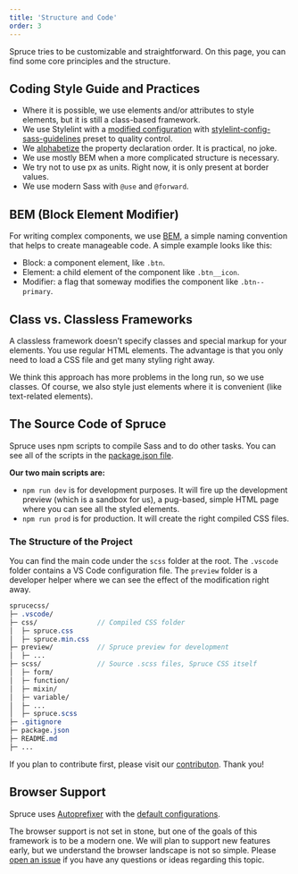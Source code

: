 ```yaml
---
title: 'Structure and Code'
order: 3
---
```


<p class="lead">Spruce tries to be customizable and straightforward. On this page, you can find some core principles and the structure.</p>

## Coding Style Guide and Practices

- Where it is possible, we use elements and/or attributes to style elements, but it is still a class-based framework.
- We use Stylelint with a [modified configuration](https://github.com/conedevelopment/sprucecss/blob/main/.stylelintrc.json) with [stylelint-config-sass-guidelines](https://www.npmjs.com/package/stylelint-config-sass-guidelines) preset to quality control.
- We [alphabetize](https://jerrylowm.medium.com/alphabetize-your-css-properties-for-crying-out-loud-780eb1852153) the property declaration order. It is practical, no joke.
- We use mostly BEM when a more complicated structure is necessary.
- We try not to use px as units. Right now, it is only present at border values.
- We use modern Sass with `@use` and `@forward`.

## BEM (Block Element Modifier)

For writing complex components, we use [BEM](http://getbem.com/naming/), a simple naming convention that helps to create manageable code. A simple example looks like this:

- Block: a component element, like `.btn`.
- Element: a child element of the component like `.btn__icon`.
- Modifier: a flag that someway modifies the component like `.btn--primary`.

## Class vs. Classless Frameworks

A classless framework doesn’t specify classes and special markup for your elements. You use regular HTML elements. The advantage is that you only need to load a CSS file and get many styling right away.

We think this approach has more problems in the long run, so we use classes. Of course, we also style just elements where it is convenient (like text-related elements).

## The Source Code of Spruce

Spruce uses npm scripts to compile Sass and to do other tasks. You can see all of the scripts in the [package.json file](https://github.com/conedevelopment/sprucecss/blob/main/package.json).

**Our two main scripts are:**

- `npm run dev` is for development purposes. It will fire up the development preview (which is a sandbox for us), a pug-based, simple HTML page where you can see all the styled elements.
- `npm run prod` is for production. It will create the right compiled CSS files.

### The Structure of the Project

You can find the main code under the `scss` folder at the root. The `.vscode` folder contains a VS Code configuration file. The `preview` folder is a developer helper where we can see the effect of the modification right away.

```scss
sprucecss/
├─ .vscode/
├─ css/               // Compiled CSS folder
│  ├─ spruce.css
│  ├─ spruce.min.css
├─ preview/           // Spruce preview for development
│  ├─ ...
├─ scss/              // Source .scss files, Spruce CSS itself
│  ├─ form/
│  ├─ function/
│  ├─ mixin/
│  ├─ variable/
│  ├─ ...
│  ├─ spruce.scss
├─ .gitignore
├─ package.json
├─ README.md
├─ ...
```

If you plan to contribute first, please visit our [contributon](/docs/getting-started/contribution/). Thank you!

## Browser Support

Spruce uses [Autoprefixer](https://github.com/postcss/autoprefixer) with the [default configurations](https://github.com/browserslist/browserslist#best-practices).

The browser support is not set in stone, but one of the goals of this framework is to be a modern one. We will plan to support new features early, but we understand the browser landscape is not so simple. Please [open an issue](https://github.com/conedevelopment/sprucecss/issues/new) if you have any questions or ideas regarding this topic.
